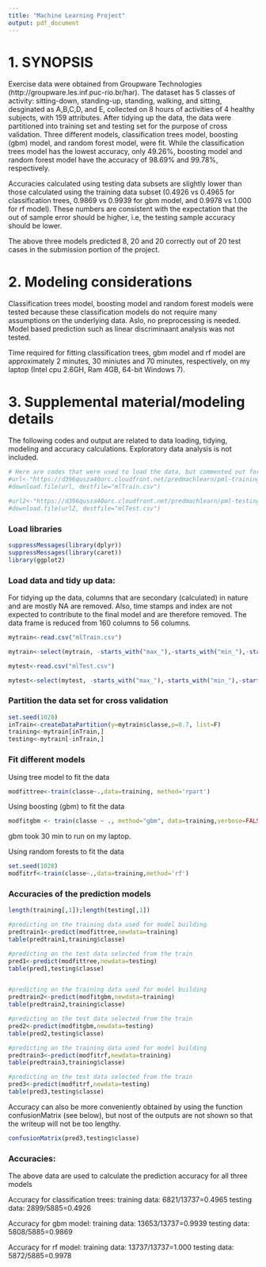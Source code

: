 ```yaml
---
title: "Machine Learning Project"
output: pdf_document
---
```


# 1. SYNOPSIS

Exercise data were obtained from Groupware Technologies (http://groupware.les.inf.puc-rio.br/har). The dataset has 5 classes  of activity: sitting-down, standing-up, standing, walking, and sitting, desginated as A,B,C,D, and E, collected on 8 hours of activities of 4 healthy subjects, with 159 attributes. After tidying up the data, the data were partitioned into training set and testing set for the purpose of cross validation. Three different models, classification trees model, boosting (gbm) model, and random forest model, were fit. While the classification trees model has the lowest accuracy, only 49.26%, boosting model and random forest model have the accuracy of 98.69% and 99.78%, respectively.

Accuracies calculated using testing data subsets are slightly lower than those calculated using the training data subset (0.4926 vs 0.4965 for classification trees, 0.9869 vs 0.9939 for gbm model, and 0.9978 vs 1.000 for rf model). These numbers are consistent with the expectation that the out of sample error should be higher, i.e, the testing  sample accuracy should be lower.

The above three models predicted 8, 20 and 20 correctly out of 20 test cases in the submission portion of the project.

# 2. Modeling considerations

Classification trees model, boosting model and random forest models were tested because these classification models do not require many assumptions on the underlying data. Aslo, no preprocessing is needed. Model based prediction such as linear discriminaant analysis was not tested. 

Time required for fitting classification trees, gbm model and rf model are approximately 2 minutes, 30 miniutes and 70 minutes, respectively, on my laptop (Intel cpu 2.6GH, Ram 4GB, 64-bit Windows 7).


# 3. Supplemental material/modeling details

The following codes and output are related to data loading, tidying, modeling and accuracy calculations. Exploratory data analysis is not included.

```r
# Here are codes that were used to load the data, but commented out for not re-runining it each time
#url<-"https://d396qusza40orc.cloudfront.net/predmachlearn/pml-training.csv"
#download.file(url, destfile="mlTrain.csv")

#url2<-"https://d396qusza40orc.cloudfront.net/predmachlearn/pml-testing.csv"
#download.file(url2, destfile="mlTest.csv")
```


### Load libraries

```r
suppressMessages(library(dplyr))
suppressMessages(library(caret))
library(ggplot2)
```
### Load data and tidy up data:

For tidying up the data, columns that are secondary (calculated) in nature and are mostly NA are removed. Also, time stamps and index are not expected to contribute to the final model and are therefore removed. The data frame is reduced from 160 columns to 56 columns.

```r
mytrain<-read.csv("mlTrain.csv")

mytrain<-select(mytrain, -starts_with("max_"),-starts_with("min_"),-starts_with("amplitude"),-starts_with("kurtosis_"),-starts_with("skewness"),-starts_with("var_"),-starts_with("avg_"),-starts_with("stddev"),-X,-c(raw_timestamp_part_1:cvtd_timestamp))

mytest<-read.csv("mlTest.csv")

mytest<-select(mytest, -starts_with("max_"),-starts_with("min_"),-starts_with("amplitude"),-starts_with("kurtosis_"),-starts_with("skewness"),-starts_with("var_"),-starts_with("avg_"),-starts_with("stddev"),-X,-c(raw_timestamp_part_1:cvtd_timestamp))

```

### Partition the data set for cross validation
```r
set.seed(1028)
inTrain<-createDataPartition(y=mytrain$classe,p=0.7, list=F)
training<-mytrain[inTrain,]
testing<-mytrain[-inTrain,]

```
### Fit different models

Using tree model to fit the data
```r

modfittree<-train(classe~.,data=training, method='rpart')

```

Using boosting (gbm) to fit the data
```r

modfitgbm <- train(classe ~ ., method="gbm", data=training,verbose=FALSE)

```
gbm took 30 min to run on my laptop.

Using random forests to fit the data
```r

set.seed(1028)
modfitrf<-train(classe~.,data=training,method='rf')

```


### Accuracies of the prediction models

```r
length(training[,1]);length(testing[,1])

#predicting on the training data used for model building
predtrain1<-predict(modfittree,newdata=training)
table(predtrain1,training$classe)

#predicting on the test data selected from the train
pred1<-predict(modfittree,newdata=testing)
table(pred1,testing$classe)


#predicting on the training data used for model building
predtrain2<-predict(modfitgbm,newdata=training)
table(predtrain2,training$classe)

#predicting on the test data selected from the train
pred2<-predict(modfitgbm,newdata=testing)
table(pred2,testing$classe)

#predicting on the training data used for model building
predtrain3<-predict(modfitrf,newdata=training)
table(predtrain3,training$classe)

#predicting on the test data selected from the train
pred3<-predict(modfitrf,newdata=testing)
table(pred3,testing$classe)


```
Accuracy can also be more conveniently obtained by using the function confusionMatrix (see below), but nost of the outputs are not shown so that the writeup will not be too lengthy.

```r
confusionMatrix(pred3,testing$classe)

```



### Accuracies:

The above data are used to calculate the prediction accuracy for all three models

Accuracy for classification trees:
training data: 6821/13737=0.4965 testing data: 2899/5885=0.4926

Accuracy for gbm model:
training data: 13653/13737=0.9939 testing data: 5808/5885=0.9869

Accuracy for rf model:
training data: 13737/13737=1.000 testing data: 5872/5885=0.9978


